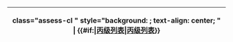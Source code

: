 <noinclude>
{|
! </noinclude>class="assess-cl {{{class|}}}" style="background: {{Class/colour|cl}}; text-align: center; {{{style|}}}" | {{yesno| {{{image|no}}} | yes={{class/icon|CL}} }} '''{{#if:{{{category|}}}|[[:{{{category}}}|丙级列表]]|[[:Category:丙级列表级条目|丙级列表]]}}'''<noinclude>
|}
{{Documentation|Template:Grading scheme/doc/class}}
</noinclude>